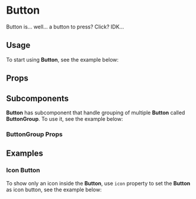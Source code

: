 

<Meta title="Components/Button" of={ButtonStories} />

# Button
Button is... well... a button to press? Click? IDK...

## Usage
To start using **Button**, see the example below:

<Canvas of={ButtonStories.DocUsage} />

## Props
<ArgTypes of={Button} />

## Subcomponents
**Button** has subcomponent that handle grouping of multiple **Button** called **ButtonGroup**.
To use it, see the example below:

<Canvas of={ButtonStories.DocSubcomponent} />

### ButtonGroup Props
<ArgTypes of={ButtonGroup} />

## Examples
### Icon Button
To show only an icon inside the **Button**, use `icon` property to set the **Button** as icon button, see the example below:

<Canvas of={ButtonStories.DocIcon} />
